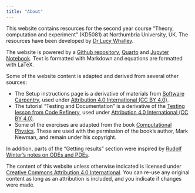 ```yaml
---
title: "About"
---
```


This website contains resources for the second year course "Theory, computation and experiment" (KD5081) at Northumbria University, UK. The resources have been developed by [Dr Lucy Whalley](https://lucydot.github.io). 

The website is powered by a [Github repository](https://github.com/NU-CEM/Computational_Physics/), [Quarto](https://quarto.org/) and [Jupyter Notebook](https://jupyter.org). Text is formatted with Markdown and equations are formatted with LaTeX. 

Some of the website content is adapted and derived from several other sources:

- The Setup instructions page is a derivative of materials from [Software Carpentry](https://software-carpentry.org/), used under [Attribution 4.0 International (CC BY 4.0)](https://creativecommons.org/licenses/by/4.0/).
- The tutorial "Testing and Documentation" is a derivative of the [Testing lesson from Code Refinery](https://coderefinery.github.io/testing/motivation/"), used under [Attribution 4.0 International (CC BY 4.0)](https://creativecommons.org/licenses/by/4.0/). 
- Some of the exercises are adapted from the book [Computational Physics](http://www-personal.umich.edu/~mejn/cp/). These are used with the permission of the book's author, Mark Newman, and remain under his copyright. 

In addition, parts of the "Getting results" section were inspired by [Rudolf Winter's notes on ODEs and PDEs](https://users.aber.ac.uk/ruw/teach/260/).

The content of this website unless otherwise indicated is licensed under [Creative Commons Attribution 4.0 International](https://creativecommons.org/licenses/by/4.0/). You can re-use any original content as long as an attribution is included, and you indicate if changes were made.
